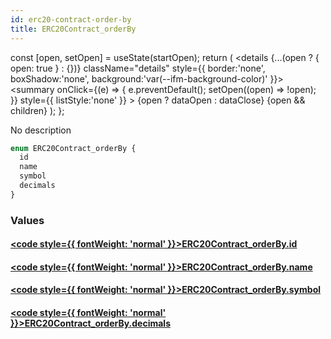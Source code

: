 ```yaml
---
id: erc20-contract-order-by
title: ERC20Contract_orderBy
---
```









  const [open, setOpen] = useState(startOpen);
  return (
    <details {...(open ? { open: true } : {})} className="details" style={{ border:'none', boxShadow:'none', background:'var(--ifm-background-color)' }}>
      <summary
        onClick={(e) => {
          e.preventDefault();
          setOpen((open) => !open);
        }}
        style={{ listStyle:'none' }}
      >
      {open ? dataOpen : dataClose}
      </summary>
      {open && children}
    </details>
  );
};








No description


```graphql
enum ERC20Contract_orderBy {
  id
  name
  symbol
  decimals
}
```




### Values

#### [<code style={{ fontWeight: 'normal' }}>ERC20Contract_orderBy.<b>id</b></code>](#)  
> 
> 
> 
> 

#### [<code style={{ fontWeight: 'normal' }}>ERC20Contract_orderBy.<b>name</b></code>](#)  
> 
> 
> 
> 

#### [<code style={{ fontWeight: 'normal' }}>ERC20Contract_orderBy.<b>symbol</b></code>](#)  
> 
> 
> 
> 

#### [<code style={{ fontWeight: 'normal' }}>ERC20Contract_orderBy.<b>decimals</b></code>](#)  
> 
> 
> 
> 





